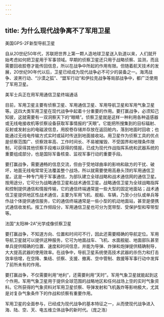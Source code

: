 ```yaml
---
---
---
```

title: 为什么现代战争离不了军用卫星
---




美国GPS-2F新型导航卫星



自从20世纪50年代，苏联把世界上第一颗人造地球卫星送入轨道以来，人们就开始考虑如何把卫星用于军事领域。早期的侦察卫星还只用于战略侦察、监测，而且需要回收胶卷才能传回信息，所以在战争中所起的作用有限。但随着航天技术的发展，20世纪90年代以后，卫星已经成为现代战争必不可少的装备之一。海湾战争、波黑行动、“沙漠之狐”、“盟军行动”和伊拉克战争等局部战争中，都广泛使用了军用卫星。

美军士兵正在用军用通信卫星终端通话



目前，军用卫星主要有侦察卫星、军用通信卫星、军用导航卫星和军用气象卫星等。这四大类军用卫星在现代战争中起着十分重要的作用。要打赢战争，必须知己知彼，这就需要有一双洞察天下的“眼睛”。侦察卫星就是这样一种利用各种遥感器或无线电接收机等侦察设备获取军事情报的“天眼”。它能把所搜集到的目标辐射、反射或发射出的电磁波信息，用胶卷存储并存放在返回舱内，落到地面时回收；也能通过无线电传输方式实时或延时传送到地面接收站。用卫星作为侦察工具的优点是侦察范围广、侦察效率高、工作时间长、不易被摧毁、不受国界和地理条件限制，可获得其他侦察手段难以获得的情报，已成为现代作战指挥系统和武器系统的重要组成部分，也是国际军备核查、监视军事行动的重要手段。

要打赢战争，需要通畅的信息交流，但由于受地球曲率的影响和敌方的干扰、破坏，地面无线电常常无法覆盖整个战场，所以就需要使用高悬头顶的军用通信卫星。这是一种专门用于军事通信，为部队建立全球战略和战术通信网的通信卫星。按用途分，它可分为战略通信卫星和战术通信卫星。战略通信卫星为全球战略指挥和控制提供通信和情报传输，它的通信终端通常是一些大型的固定地面站；战术通信卫星提供地区性战术通信，主要为军用飞机、舰船、车辆，乃至小分队或单兵等作战个体提供通信服务，它的通信终端通常是一些小型的机动地面站，甚至是便携式通信收发机。按工作频段分，军用通信卫星也可分为宽带型、受保护型和窄带型等。

法国“太阳神-2A”光学成像侦察卫星



要打赢战争，不知道方向、位置和时间可不行，因此还需要精确的导航定位。军用导航卫星就可以提供这种服务，它可为地面战车、飞机、水面舰艇、地面部队甚至单兵提供精确的位置、速度和时间信息，并能为导弹、炸弹和炮弹提供精确制导，大大提高武器的使用效率。在战争中，导航卫星系统使高技术武器的杀伤力和打击效率倍增，在空降、集结、侦察、支援、撤离、空中管制、救援等军事行动中发挥了前所未有的作用。

要打赢战争，不仅需要利用“地利”，还需要利用“天时”。军用气象卫星就能起到这个作用。军用气象卫星用于提供全球范围的战略地区和任何战场上空的实时气象资料。它所获得的气象资料对军用卫星侦察、导弹发射和飞机轰炸等影响极大，尤其是对复杂气象条件下的作战和侦察有重要作用。

军用卫星的全面参与，已经成为现代战争的基本特征之一，从而使现代战争进入海、陆、空、天、电五维立体战争的新时代。（庞之浩）